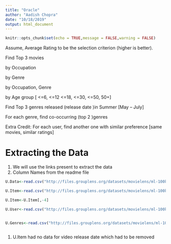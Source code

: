 ```yaml
---
title: "Oracle"
author: "Aadish Chopra"
date: "10/18/2019"
output: html_document
---
```


```r
knitr::opts_chunk$set(echo = TRUE,message = FALSE,warning = FALSE)
```


Assume, Average Rating to be the selection criterion (higher is better).

 

Find  Top 3 movies

by Occupation

by Genre

by Occupation, Genre

by Age group  [ <=6, <=12 <=18, <=30, <=50, 50+]

Find Top 3 genres released  (release date )in Summer [May – July]

For each genre, find co-occurring (top 2 )genres

 

Extra Credit:  For each user, find another one with similar preference [same movies, similar ratings]


# Extracting the Data

1. We will use the links present to extract the data 
2. Column Names from the readme file

```r

U.Data<-read.csv("http://files.grouplens.org/datasets/movielens/ml-100k/u.data",header = FALSE,sep = "|",col.names = c("User_ID","Item_ID","Rating","TimeStamp"))

U.Item<-read.csv("http://files.grouplens.org/datasets/movielens/ml-100k/u.item",header=FALSE,sep="|",col.names = c("movie_id","movie_title","release_date","video_release_date","IMDb URL", "unknown","Action","Adventure","Animation","Children's","Comedy","Crime",    "Documentary","Drama","Fantasy","Film-Noir","Horror","Musical","Mystery","Romance"     ,"Sci-Fi","Thriller","War","Western"))

U.Item<-U.Item[,-4]

U.User<-read.csv("http://files.grouplens.org/datasets/movielens/ml-100k/u.user",header=FALSE,sep="|",col.names = c("User_ID","age","gende","occupation","zip code"))


U.Genres<-read.csv("http://files.grouplens.org/datasets/movielens/ml-100k/u.genre",header=FALSE,sep="|",col.names = c("genre","Number"))



```

1. U.Item had no data for video release date which had to be removed